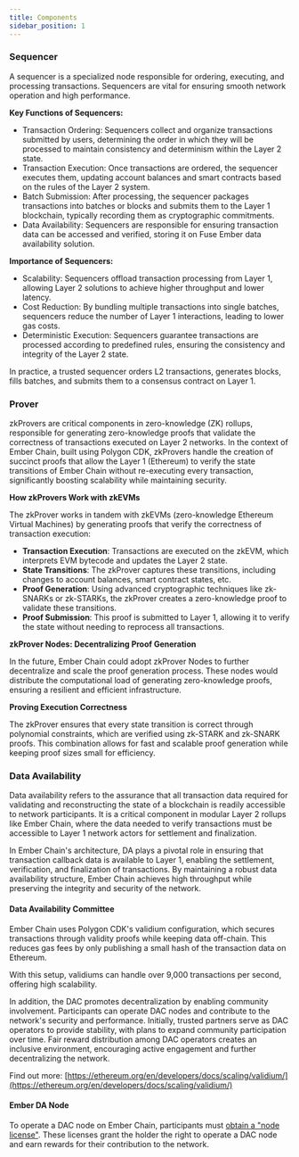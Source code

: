 ```yaml
---
title: Components
sidebar_position: 1
---
```


### Sequencer

A sequencer is a specialized node responsible for ordering, executing, and processing transactions. Sequencers are vital for ensuring smooth network operation and high performance.

**Key Functions of Sequencers:**

* Transaction Ordering: Sequencers collect and organize transactions submitted by users, determining the order in which they will be processed to maintain consistency and determinism within the Layer 2 state.
* Transaction Execution: Once transactions are ordered, the sequencer executes them, updating account balances and smart contracts based on the rules of the Layer 2 system.
* Batch Submission: After processing, the sequencer packages transactions into batches or blocks and submits them to the Layer 1 blockchain, typically recording them as cryptographic commitments.
* Data Availability: Sequencers are responsible for ensuring transaction data can be accessed and verified, storing it on Fuse Ember data availability solution.

**Importance of Sequencers:**

* Scalability: Sequencers offload transaction processing from Layer 1, allowing Layer 2 solutions to achieve higher throughput and lower latency.
* Cost Reduction: By bundling multiple transactions into single batches, sequencers reduce the number of Layer 1 interactions, leading to lower gas costs.
* Deterministic Execution: Sequencers guarantee transactions are processed according to predefined rules, ensuring the consistency and integrity of the Layer 2 state.

In practice, a trusted sequencer orders L2 transactions, generates blocks, fills batches, and submits them to a consensus contract on Layer 1.

### Prover

zkProvers are critical components in zero-knowledge (ZK) rollups, responsible for generating zero-knowledge proofs that validate the correctness of transactions executed on Layer 2 networks. In the context of Ember Chain, built using Polygon CDK, zkProvers handle the creation of succinct proofs that allow the Layer 1 (Ethereum) to verify the state transitions of Ember Chain without re-executing every transaction, significantly boosting scalability while maintaining security.

**How zkProvers Work with zkEVMs**

The zkProver works in tandem with zkEVMs (zero-knowledge Ethereum Virtual Machines) by generating proofs that verify the correctness of transaction execution:

* **Transaction Execution**: Transactions are executed on the zkEVM, which interprets EVM bytecode and updates the Layer 2 state.
* **State Transitions**: The zkProver captures these transitions, including changes to account balances, smart contract states, etc.
* **Proof Generation**: Using advanced cryptographic techniques like zk-SNARKs or zk-STARKs, the zkProver creates a zero-knowledge proof to validate these transitions.
* **Proof Submission**: This proof is submitted to Layer 1, allowing it to verify the state without needing to reprocess all transactions.

**zkProver Nodes: Decentralizing Proof Generation**

In the future, Ember Chain could adopt zkProver Nodes to further decentralize and scale the proof generation process. These nodes would distribute the computational load of generating zero-knowledge proofs, ensuring a resilient and efficient infrastructure.

**Proving Execution Correctness**

The zkProver ensures that every state transition is correct through polynomial constraints, which are verified using zk-STARK and zk-SNARK proofs. This combination allows for fast and scalable proof generation while keeping proof sizes small for efficiency.

### Data Availability

Data availability refers to the assurance that all transaction data required for validating and reconstructing the state of a blockchain is readily accessible to network participants. It is a critical component in modular Layer 2 rollups like Ember Chain, where the data needed to verify transactions must be accessible to Layer 1 network actors for settlement and finalization.

In Ember Chain's architecture, DA plays a pivotal role in ensuring that transaction callback data is available to Layer 1, enabling the settlement, verification, and finalization of transactions. By maintaining a robust data availability structure, Ember Chain achieves high throughput while preserving the integrity and security of the network.

#### Data Availability Committee

Ember Chain uses Polygon CDK's validium configuration, which secures transactions through validity proofs while keeping data off-chain. This reduces gas fees by only publishing a small hash of the transaction data on Ethereum.

With this setup, validiums can handle over 9,000 transactions per second, offering high scalability.

In addition, the DAC promotes decentralization by enabling community involvement. Participants can operate DAC nodes and contribute to the network's security and performance. Initially, trusted partners serve as DAC operators to provide stability, with plans to expand community participation over time. Fair reward distribution among DAC operators creates an inclusive environment, encouraging active engagement and further decentralizing the network.

Find out more: [https://ethereum.org/en/developers/docs/scaling/validium/](https://ethereum.org/en/developers/docs/scaling/validium/)

#### Ember DA Node

To operate a DAC node on Ember Chain, participants must [obtain a "node license"](https://docs-staging.fuse.io/fuse-ember/Tokenomics/Node-Sale). These licenses grant the holder the right to operate a DAC node and earn rewards for their contribution to the network.
